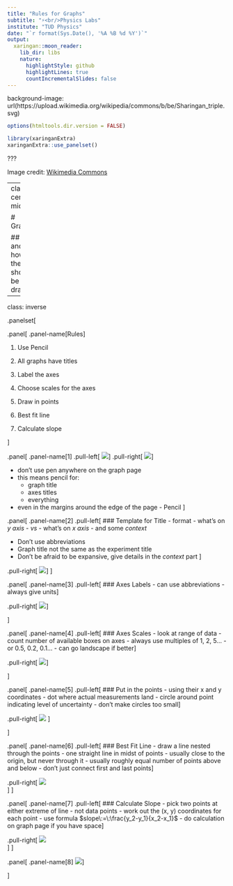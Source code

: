 ```yaml
---
title: "Rules for Graphs"
subtitle: "⚡<br/>Physics Labs"
institute: "TUD Physics"
date: "`r format(Sys.Date(), '%A %B %d %Y')`"
output:
  xaringan::moon_reader:
    lib_dir: libs
    nature:
      highlightStyle: github
      highlightLines: true
      countIncrementalSlides: false
---
```


background-image: url(https://upload.wikimedia.org/wikipedia/commons/b/be/Sharingan_triple.svg)

```r
options(htmltools.dir.version = FALSE)
```

```r
library(xaringanExtra)
xaringanExtra::use_panelset()
```

???

Image credit: [Wikimedia Commons](https://commons.wikimedia.org/wiki/File:Sharingan_triple.svg)

---
class: center, middle

# Graphs

## ... and how they should be drawn

---
class: inverse

.panelset[

.panel[
.panel-name[Rules]


1. Use Pencil  

2. All graphs have titles  

3. Label the axes  

4. Choose scales for the axes  

5. Draw in points  

6. Best fit line  

7. Calculate slope  

]

.panel[
.panel-name[1]
.pull-left[
![](img/Pencils_hb.jpg)
]
.pull-right[
![](img/pen.png)
]

- don't use pen anywhere on the graph page
- this means pencil for:
    - graph title
    - axes titles
    - everything
- even in the margins around the edge of the page - Pencil
] <!-- end of panel -->

.panel[
.panel-name[2]
.pull-left[
### Template for Title
- format
    - what's on _y axis_
    - _vs_
    - what's on _x axis_
    - and some _context_

- Don't use abbreviations 
- Graph title not the same as the experiment title 
- Don't be afraid to be expansive, give details in the *context* part
]

.pull-right[
![](img/title.png)
]
] <!-- end of panel -->

.panel[
.panel-name[3]
.pull-left[
### Axes Labels
- can use abbreviations
- always give units
]

.pull-right[
![](img/axes-titles.png)
]

] <!-- end of panel -->

.panel[
.panel-name[4]
.pull-left[
### Axes Scales
- look at range of data
- count number of available boxes on axes
- always use multiples of 1, 2, 5...
- or 0.5, 0.2, 0.1...
- can go landscape if better
]

.pull-right[
![](img/axes-scales.png)
]

] <!-- end of panel -->

.panel[
.panel-name[5]
.pull-left[
### Put in the points
- using their x and y coordinates
- dot where actual measurements land
- circle around point indicating level of uncertainty
- don't make circles too small
]

.pull-right[
![](img/points.png) 
]

] <!-- end of panel -->

.panel[
.panel-name[6]
.pull-left[
### Best Fit Line
- draw a line nested through the points
- one straight line in midst of points
- usually close to the origin, but never through it
- usually roughly equal number of points above and below
- don't just connect first and last points
]

.pull-right[
![](img/line.png)  
]
]<!-- end of panel -->

.panel[
.panel-name[7]
.pull-left[
### Calculate Slope
- pick two points at either extreme of line
    - not data points
- work out the (x, y) coordinates for each point
- use formula $slope\:=\:\frac{y_2-y_1}{x_2-x_1}$
- do calculation on graph page if you have space
]

.pull-right[
![](img/slope1.png)  
]
]<!-- end of panel -->

.panel[
.panel-name[8]
![](img/pen.png)
]

] <!-- end of panelset -->
